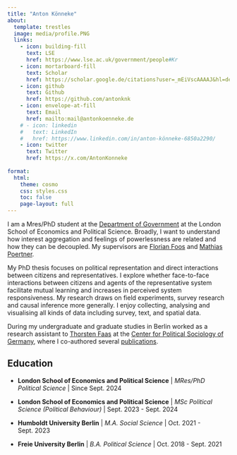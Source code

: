 ```yaml
---
title: "Anton Könneke"
about:
  template: trestles
  image: media/profile.PNG
  links:
    - icon: building-fill
      text: LSE
      href: https://www.lse.ac.uk/government/people#Kr
    - icon: mortarboard-fill
      text: Scholar
      href: https://scholar.google.de/citations?user=_mEiVscAAAAJ&hl=de
    - icon: github
      text: Github
      href: https://github.com/antonknk
    - icon: envelope-at-fill
      text: Email
      href: mailto:mail@antonkoenneke.de
    # - icon: linkedin
    #   text: LinkedIn
    #   href: https://www.linkedin.com/in/anton-könneke-6850a2290/
    - icon: twitter
      text: Twitter
      href: https://x.com/AntonKonneke
      
format:
  html:
    theme: cosmo
    css: styles.css
    toc: false
    page-layout: full
---
```


::: {#hero-heading}
I am a Mres/PhD student at the [Department of Government](https://www.lse.ac.uk/government) at the London School of Economics and Political Science. Broadly, I want to understand how interest aggregation and feelings of powerlessness are related and how they can be decoupled. My supervisors are [Florian Foos](https://www.lse.ac.uk/government/people/academic-staff/florian-foos) and [Mathias Poertner](https://www.lse.ac.uk/government/people/academic-staff/mathias-poertner).

My PhD thesis focuses on political representation and direct interactions between citizens and representatives. I explore whether face-to-face interactions between citizens and agents of the representative system facilitate mutual learning and increases in perceived system responsiveness. My research draws on field experiments, survey research and causal inference more generally. I enjoy collecting, analysing and visualising all kinds of data including survey, text, and spatial data.

During my undergraduate and graduate studies in Berlin worked as a research assistant to [Thorsten Faas](https://www.polsoz.fu-berlin.de/en/polwiss/forschung/systeme/empsoz/team/Faas.html) at the [Center for Political Sociology of Germany](https://www.polsoz.fu-berlin.de/en/polwiss/forschung/systeme/empsoz/index.html), where I co-authored several [publications](publications.qmd).
:::

## Education

-   **London School of Economics and Political Science** \| *MRes/PhD Political Science* \| Since Sept. 2024

-   **London School of Economics and Political Science** \| *MSc Political Science (Political Behaviour)* \| Sept. 2023 - Sept. 2024

-   **Humboldt University Berlin** \| *M.A. Social Science* \| Oct. 2021 - Sept. 2023

-   **Freie University Berlin** \| *B.A. Political Science* \| Oct. 2018 - Sept. 2021
